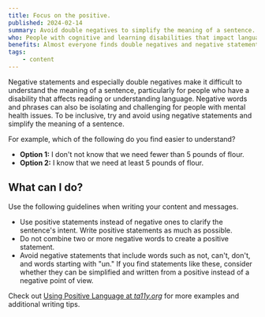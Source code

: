 ```yaml
---
title: Focus on the positive.
published: 2024-02-14
summary: Avoid double negatives to simplify the meaning of a sentence.
who: People with cognitive and learning disabilities that impact language skills, such as dyslexia and limited memory, people with low reading literacy and people who natively speak another language.
benefits: Almost everyone finds double negatives and negative statements confusing. We all benefit from using clear, understandable language.
tags:
    - content
---
```


Negative statements and especially double negatives make it difficult to understand the meaning of a sentence, particularly for people who have a disability that affects reading or understanding language. Negative words and phrases can also be isolating and challenging for people with mental health issues. To be inclusive, try and avoid using negative statements and simplify the meaning of a sentence.

For example, which of the following do you find easier to understand?
- **Option 1:** I don't not know that we need fewer than 5 pounds of flour.
- **Option 2:** I know that we need at least 5 pounds of flour.

## What can I do?

Use the following guidelines when writing your content and messages.

- Use positive statements instead of negative ones to clarify the sentence's intent. Write positive statements as much as possible.
- Do not combine two or more negative words to create a positive statement.
- Avoid negative statements that include words such as not, can't, don't, and words starting with "un." If you find statements like these, consider whether they can be simplified and written from a positive instead of a negative point of view.

Check out [Using Positive Language at *ta11y.org*](https://www.ta11y.org/learning/topic?key=writing.lang_positive) for more examples and additional writing tips.
